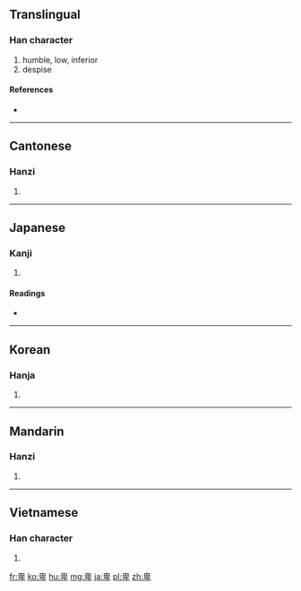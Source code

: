 ==Translingual==

===Han character===
{{Han char|rn=24|rad=十|as=06|sn=8|four=2640<sub>0</sub>|canj=竹田竹十 (HWHJ)}}

# humble, low, inferior
# despise

====References====
* {{Han ref|kx=0156.270|dkj=02738|dj=0356.170|hdz=10063.010|uh=5351|ud=21329|bh=A8F5|bd=43253}}

----

==Cantonese==

===Hanzi===
{{yue-hanzi|jyut=|y=bei1}}

# {{defn|lang=yue|sort=十06}}

----

==Japanese==

===Kanji===
{{ja-kanji|grade=c|rs=十06}}

# {{defn|lang=ja|sort=十06}}

====Readings====
* {{ja-readings|on=[[ひ]] (hi)|kun=[[ひくい]] (hikui), [[いやしい]] (iyashii), [[いやしめる]] (iyashimeru)}}

----

==Korean==

===Hanja===
{{ko-hanja|hangeul=비|rv=bi|mr=pi}}

# {{defn|lang=ko|sort=十06}}

----

==Mandarin==

===Hanzi===
{{cmn-hanzi|pin=[[bēi]] ([[bei1]])|wg=pei<sup>1</sup>}}

# {{defn|lang=cmn|sort=十06}}

----

==Vietnamese==

===Han character===
{{vi-hantu|[[ti]], [[te]], [[bấy]]|rs=十06}}

# {{defn|lang=vi|sort=十06}}

[[fr:卑]]
[[ko:卑]]
[[hu:卑]]
[[mg:卑]]
[[ja:卑]]
[[pl:卑]]
[[zh:卑]]